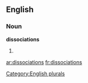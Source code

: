 
==English==

===Noun===
'''dissociations'''

# {{plural of|[[dissociation]]}}

[[Category:English plurals]]

[[ar:dissociations]]
[[fr:dissociations]]